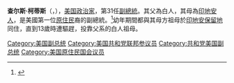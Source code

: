 {{Infobox President
| name            = 查爾斯·柯蒂斯
| original_name   = Charles Curtis
| image           = Charles Curtis-portrait.jpg
| country         = 美國
| order           = [[File:Seal_of_the_Vice_President_of_the_United_States.svg|45px]]<br>第31任
| office          = 美国副总统
| term_start      = 1929年3月4日
| term_end        = 1933年3月4日
| president       = [[赫伯特·胡佛|赫伯特·胡佛]]
| predecessor     = [[查尔斯·盖茨·道威斯|查尔斯·盖茨·道威斯]]
| successor       = [[约翰·南斯·加纳|约翰·南斯·加纳]]
| birth_date      = 1860年1月25日
| birth_place     = 美国[[堪薩斯州|堪薩斯州]][[托皮卡|托皮卡]]
| death_date      = {{death_date_and_age|1936|2|8|1860|1|25|mf=y}}
| death_place     = 美国[[華盛頓哥倫比亞特區|華盛頓哥倫比亞特區]]
| party           = [[共和黨_(美國)|共和黨]]
| spouse          = Annie Elizabeth Baird Curtis
| religion        = [[衛理宗|衛理宗]]
| signature       = Charles Curtis Signature.svg
}}
'''查尔斯·柯蒂斯'''（{{lang-en|Charles Curtis}}，{{bd|1860年|1月25日|1936年|2月8日|catIdx=C}}），[[美国|美国]][[政治家|政治家]]，第31任[[美国副总统|副總統]]。其父為白人，其母為[[美洲原住民|印地安人]]，是美國第一位[[原住民|原住民]]裔的副總統。<ref>{{cite web |title=Charles Curtis, the first Native American vice president |url=https://www.youtube.com/watch?v=zN1VSwHROYA |publisher=CBS |accessdate=2021-01-18 |archive-date=2021-02-01 |archive-url=https://web.archive.org/web/20210201162727/https://www.youtube.com/watch?v=zN1VSwHROYA |dead-url=no }}</ref>幼年期間都與其母方祖母於[[印地安保留地|印地安保留地]]同住，直到13歲時遭驅趕，投靠父系的白人祖母。

{{start box}}
{{succession box|[[查尔斯·G·道斯|查尔斯·G·道斯]]|[[约翰·南斯·加纳|约翰·南斯·加纳]]|[[美国副总统|美国副总统]]|1929年-1933年}}
{{end box}}

{{美国副总统}}
{{Herbert Hoover cabinet}}
{{联邦参议院多数党党鞭}}
{{Authority control}}
{{DEFAULTSORT:curtis}}
[[Category:美国副总统|Category:美国副总统]]
[[Category:美国共和党联邦参议员|Category:美国共和党联邦参议员]]
[[Category:共和党美国副总统|Category:共和党美国副总统]]
[[Category:美国原住民国会议员|Category:美国原住民国会议员]]
{{美國政治人物小作品}}